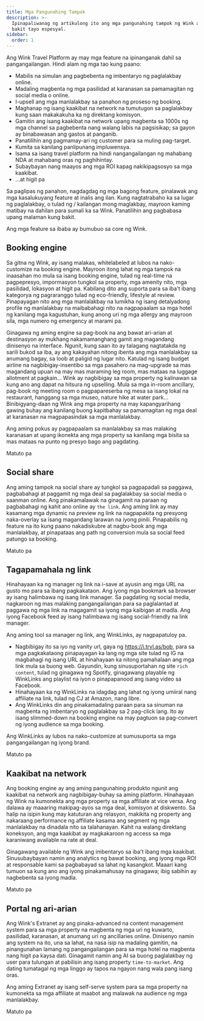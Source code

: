 ```yaml
---
title: Mga Pangunahing Tampok
description: >-
  Ipinapaliwanag ng artikulong ito ang mga pangunahing tampok ng Wink at kung
  bakit tayo espesyal.
sidebar:
  order: 1
---
```


Ang Wink Travel Platform ay may mga feature na ipinanganak dahil sa pangangailangan. Hindi alam ng mga tao kung paano:

* Mabilis na simulan ang pagbebenta ng imbentaryo ng paglalakbay online.
* Madaling magbenta ng mga pasilidad at karanasan sa pamamagitan ng social media o online.
* I-upsell ang mga manlalakbay sa panahon ng proseso ng booking.
* Maghanap ng isang kaakibat na network na tumutugon sa paglalakbay kung saan makakakuha ka ng direktang komisyon.
* Gamitin ang isang kaakibat na network upang magbenta sa 1000s ng mga channel sa pagbebenta nang walang labis na pagsisikap; sa gayon ay binabawasan ang gastos at panganib.
* Panatilihin ang pagmamay-ari ng customer para sa muling pag-target.
* Kumita sa kanilang panlipunang impluwensya.
* Isama sa isang travel platform na hindi nangangailangan ng mahabang NDA at mahabang oras ng paghihintay.
* Subaybayan nang maayos ang mga ROI kapag nakikipagsosyo sa mga kaakibat.
* ...at higit pa

Sa paglipas ng panahon, nagdagdag ng mga bagong feature, pinalawak ang mga kasalukuyang feature at inalis ang ilan. Kung nagtatrabaho ka sa lugar ng paglalakbay, o tulad ng / kailangan mong maglakbay, mayroon kaming matibay na dahilan para sumali ka sa Wink. Panatilihin ang pagbabasa upang malaman kung bakit.

Ang mga feature sa ibaba ay bumubuo sa core ng Wink.

## Booking engine

Sa gitna ng Wink, ay isang malakas, whitelabeled at lubos na nako-customize na booking engine. Mayroon itong lahat ng mga tampok na inaasahan mo mula sa isang booking engine, tulad ng real-time na pagpepresyo, impormasyon tungkol sa property, mga amenity nito, mga pasilidad, lokasyon at higit pa. Kabilang dito ang suporta para sa iba't ibang kategorya ng pagraranggo tulad ng eco-friendly, lifestyle at review. Pinapayagan nito ang mga manlalakbay na lumikha ng isang detalyadong profile ng manlalakbay na maibabahagi nito na nagpapaalam sa mga hotel ng kanilang mga kagustuhan, kung anong uri ng mga allergy ang mayroon sila, mga numero ng emergency at marami pa.

Ginagawa ng aming engine sa pag-book na ang bawat ari-arian at destinasyon ay mukhang nakamamanghang gamit ang magandang dinisenyo na interface. Ngunit, kung saan ito ay talagang nagtatakda ng sarili bukod sa iba, ay ang kakayahan nitong ibenta ang mga manlalakbay sa anumang bagay, sa loob at paligid ng lugar nito. Katulad ng isang budget airline na nagbibigay-insentibo sa mga pasahero na mag-upgrade sa mas magandang upuan na may mas maraming leg room, mas mataas na luggage allotment at pagkain... Wink ay nagbibigay sa mga property ng kalinawan sa kung ano ang dapat na hitsura ng upselling. Mula sa mga in-room ancillary, pag-book ng meeting room o pagpapareserba ng mesa sa isang lokal na restaurant, hanggang sa mga museo, nature hike at water park... Binibigyang-daan ng Wink ang mga property na may kapangyarihang gawing buhay ang kanilang buong kapitbahay sa pamamagitan ng mga deal at karanasan na magpapasindak sa mga manlalakbay.

Ang aming pokus ay pagpapaalam sa manlalakbay sa mas malaking karanasan at upang ikonekta ang mga property sa kanilang mga bisita sa mas mataas na punto ng presyo bago ang pagdating.

<LinkButton href="/booking-engine/in-a-nutshell">
  Matuto pa
</LinkButton>


## Social share

Ang aming tampok na social share ay tungkol sa pagpapadali sa paggawa, pagbabahagi at paggamit ng mga deal sa paglalakbay sa social media o saanman online. Ang pinakamalawak na ginagamit na paraan ng pagbabahagi ng kahit ano online ay `the link`. Ang aming link ay may kasamang mga dynamic na preview ng link na nagpapakita ng presyong naka-overlay sa isang magandang larawan na iyong pinili. Pinapabilis ng feature na ito kung paano nakadiskubre at nagbu-book ang mga manlalakbay, at pinapataas ang path ng conversion mula sa social feed patungo sa booking​​.

<LinkButton href="/studio/shareable-links">
  Matuto pa
</LinkButton>


## Tagapamahala ng link

Hinahayaan ka ng manager ng link na i-save at ayusin ang mga URL na gusto mo para sa ibang pagkakataon. Ang iyong mga bookmark sa browser ay isang halimbawa ng isang link manager. Sa pagdating ng social media, nagkaroon ng mas malaking pangangailangan para sa paglalantad at paggawa ng mga link na magagamit sa iyong mga kaibigan at madla. Ang iyong Facebook feed ay isang halimbawa ng isang social-friendly na link manager.

Ang aming tool sa manager ng link, ang WinkLinks, ay nagpapatuloy pa.

* Nagbibigay ito sa iyo ng vanity url, gaya ng <https://i.trvl.as/bob>, para sa mga pagkakataong pinapayagan ka lang ng mga site tulad ng IG na magbahagi ng isang URL at hinahayaan ka nitong pamahalaan ang mga link mula sa buong web. Gayundin, kung sinusuportahan ng site `rich content`, tulad ng ginagawa ng Spotify, ginagawang playable ng WinkLinks ang playlist na iyon o pinapapanood ang isang video sa Facebook.
* Hinahayaan ka ng WinkLinks na idagdag ang lahat ng iyong umiiral nang affiliate na link, tulad ng CJ at Amazon, nang libre.
* Ang WinkLinks din ang pinakamadaling paraan para sa sinuman na magbenta ng imbentaryo ng paglalakbay sa 2 pag-click lang. Ito ay isang slimmed-down na booking engine na may pagtuon sa pag-convert ng iyong audience sa mga booking.

Ang WinkLinks ay lubos na nako-customize at sumusuporta sa mga pangangailangan ng iyong brand.

<LinkButton href="/link-manager/wink-links">
  Matuto pa
</LinkButton>


## Kaakibat na network

Ang booking engine ay ang aming pangunahing produkto ngunit ang kaakibat na network ang nagbibigay-buhay sa aming platform. Hinahayaan ng Wink na kumonekta ang mga property sa mga affiliate at vice versa. Ang dalawa ay maaaring makipag-ayos sa mga deal, komisyon at diskwento. Sa halip na isipin kung may katuturan ang relasyon, makikita ng property ang nakaraang performance ng affiliate kasama ang segment ng mga manlalakbay na dinadala nito sa talahanayan. Kahit na walang direktang koneksyon, ang mga kaakibat ay magkakaroon ng access sa mga karaniwang available na rate at deal.

Ginagawang available ng Wink ang imbentaryo sa iba't ibang mga kaakibat. Sinusubaybayan namin ang analytics ng bawat booking, ang iyong mga ROI at responsable kami sa pagbabayad sa lahat ng kasangkot. Maaari kang tumuon sa kung ano ang iyong pinakamahusay na ginagawa; ibig sabihin ay nagbebenta sa iyong madla.

<LinkButton href="/studio/what-is-studio">
  Matuto pa
</LinkButton>


## Portal ng ari-arian

Ang Wink's Extranet ay ang pinaka-advanced na content management system para sa mga property na magbenta ng mga uri ng kuwarto, pasilidad, karanasan, at anumang uri ng ancillaries online. Dinisenyo namin ang system na ito, una sa lahat, na nasa isip na madaling gamitin, na pinangunahan lamang ng pangangailangan para sa mga hotel na magbenta nang higit pa kaysa dati. Ginagamit namin ang AI sa buong paglalakbay ng user para tulungan at pabilisin ang isang property `time-to-market`. Ang dating tumatagal ng mga linggo ay tapos na ngayon nang wala pang isang oras.

Ang aming Extranet ay isang self-serve system para sa mga property na kumonekta sa mga affiliate at maabot ang malawak na audience ng mga manlalakbay.

<LinkButton href="/extranet/what-is-extranet">
  Matuto pa
</LinkButton>

